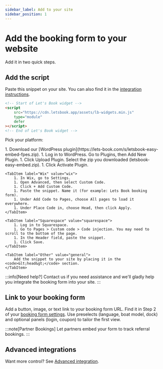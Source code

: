 ```yaml
---
sidebar_label: Add to your site
sidebar_position: 1
---
```



# Add the booking form to your website

Add it in two quick steps.

## Add the script

Paste this snippet on your site. You can also find it in the [integration instructions](https://dashboard.letsbook.app/booking-form/integration-instructions).

```html
<!-- Start of Let's Book widget -->
<script
    src="https://cdn.letsbook.app/assets/lb-widgets.min.js"
    type="module"
    defer
></script>
<!-- End of Let's Book widget -->
```

Pick your platform:

<Tabs queryString="platform">
    <TabItem label="WordPress" value="wordpress" default>
        1. Download our [WordPress plugin](https://lets-book.com/s/letsbook-easy-embed-fpes.zip).
        1. Log in to WordPress. Go to Plugins, then Add New Plugin.
        1. Click Upload Plugin. Select the zip you downloaded (letsbook-easy-embed.zip).
        1. Click Activate Plugin.
    </TabItem>

    <TabItem label="Wix" value="wix">
        1. In Wix, go to Settings.
        1. Open Advanced, then select Custom Code.
        1. Click + Add Custom Code.
        1. Paste the snippet. Name it (for example: Lets Book booking form).
        1. Under Add Code to Pages, choose All pages to load it everywhere.
        1. Under Place Code in, choose Head, then click Apply.
    </TabItem>

    <TabItem label="Squarespace" value="squarespace">
        1. Log in to Squarespace.
        1. Go to Pages > Custom code > Code injection. You may need to scroll to the bottom of the page.
        1. In the Header field, paste the snippet.
        1. Click Save.
    </TabItem>

    <TabItem label="Other" value="general">
        Add the snippet to your site by placing it in the <code>&lt;head&gt;</code> section.
    </TabItem>

</Tabs>

:::info[Need help?]
Contact us if you need assistance and we'll gladly help you integrate the booking form into your site.
:::

## Link to your booking form

Add a button, image, or text link to your booking form URL. Find it in Step 2 of your [booking form settings](https://dashboard.letsbook.app/booking-form/integration-instructions). Use preselects (language, boat model, dock) and optional panels (login, coupon) to tailor the first view.

:::note[Partner Bookings]
Let partners embed your form to track referral bookings.
:::

## Advanced integrations

Want more control? See [Advanced integration](./advanced-integration.md).
